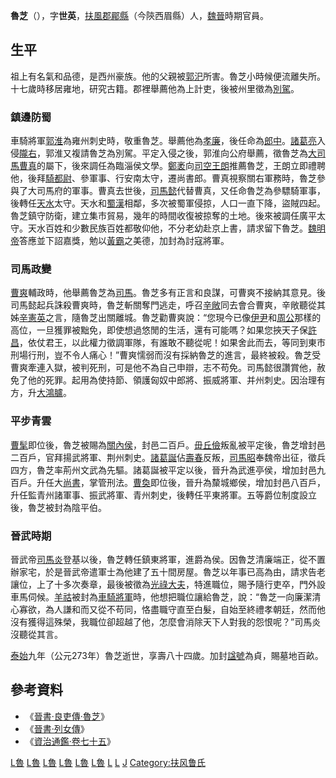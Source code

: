 '''魯芝'''（{{bd|190年||273年||catIdx=L}}），字'''世英'''，[[扶風郡|扶風郡]][[郿縣|郿縣]]（今陝西眉縣）人，[[曹魏|魏]][[西晉|晉]]時期官員。

==生平==
祖上有名氣和品德，是西州豪族。他的父親被[[郭汜|郭汜]]所害。魯芝小時候便流離失所。十七歲時移居雍地，研究古籍。郡裡舉薦他為上計吏，後被州里徵為[[別駕|別駕]]。
===鎮邊防蜀===
車騎將軍[[郭淮|郭淮]]為雍州刺史時，敬重魯芝。舉薦他為[[孝廉|孝廉]]，後任命為[[郎中|郎中]]。[[諸葛亮|諸葛亮]]入侵[[隴右|隴右]]，郭淮又複請魯芝為別駕。平定入侵之後，郭淮向公府舉薦，徵魯芝為[[大司馬|大司馬]][[曹真|曹真]]的屬下，後來調任為臨淄侯文學。[[鄭袤|鄭袤]]向[[司空|司空]][[王朗|王朗]]推薦魯芝，王朗立即禮聘他，後拜[[騎都尉|騎都尉]]、參軍事、行安南太守，遷尚書郎。曹真視察關右軍務時，魯芝參與了大司馬府的軍事。曹真去世後，[[司馬懿|司馬懿]]代替曹真，又任命魯芝為參驃騎軍事，後轉任[[天水|天水]]太守。天水和[[蜀漢|蜀漢]]相鄰，多次被蜀軍侵掠，人口一直下降，盜賊四起。魯芝鎮守防衛，建立集市貿易，幾年的時間收復被掠奪的土地。後來被調任廣平太守。天水百姓和少數民族百姓都敬仰他，不分老幼赴京上書，請求留下魯芝。[[魏明帝|魏明帝]]答應並下詔嘉獎，勉以[[黃霸|黃霸]]之美德，加封為討寇將軍。

===司馬政變===
{{main|高平陵之變}}
[[曹爽|曹爽]]輔政時，他舉薦魯芝為[[司馬|司馬]]。魯芝多有正言和良謀，可曹爽不接納其意見。後司馬懿起兵誅殺曹爽時，魯芝斬關奪門逃走，呼召[[辛敞|辛敞]]同去會合曹爽，辛敞聽從其姊[[辛憲英|辛憲英]]之言，隨魯芝出關離城。魯芝勸曹爽說：“您現今已像[[伊尹|伊尹]]和[[周公|周公]]那樣的高位，一旦獲罪被黜免，即使想過悠閒的生活，還有可能嗎？如果您挾天子保[[許昌|許昌]]，依仗君王，以此權力徵調軍隊，有誰敢不聽從呢！如果舍此而去，等同到東市刑場行刑，豈不令人痛心！”曹爽懦弱而沒有採納魯芝的進言，最終被殺。魯芝受曹爽牽連入獄，被判死刑，可是他不為自己申辯，志不苟免。司馬懿很讚賞他，赦免了他的死罪。起用為使持節、領護匈奴中郎將、振威將軍、并州刺史。因治理有方，升[[大鴻臚|大鴻臚]]。

===平步青雲===
[[曹髦|曹髦]]即位後，魯芝被賜為[[關內侯|關內侯]]，封邑二百戶。[[毌丘儉|毌丘儉]]叛亂被平定後，魯芝增封邑二百戶，官拜揚武將軍、荆州刺史。[[諸葛誕|諸葛誕]]佔[[壽春|壽春]]反叛，[[司馬昭|司馬昭]]奉魏帝出征，徵兵四方，魯芝率荊州文武為先驅。諸葛誕被平定以後，晉升為武進亭侯，增加封邑九百戶。升任大[[尚書|尚書]]，掌管刑法。[[曹奐|曹奐]]即位後，晉升為斄城鄉侯，增加封邑八百戶，升任監青州諸軍事、振武將軍、青州刺史，後轉任平東將軍。五等爵位制度設立後，魯芝被封為陰平伯。

===晉武時期===
晉武帝[[司馬炎|司馬炎]]登基以後，魯芝轉任鎮東將軍，進爵為侯。因魯芝清廉端正，從不置辦家宅，於是晉武帝遣軍士為他建了五十間房屋。魯芝以年事已高為由，請求告老讓位，上了十多次奏章，最後被徵為[[光祿大夫|光祿大夫]]，特進職位，賜予隨行吏卒，門外設車馬伺候。[[羊祜|羊祜]]被封為[[車騎將軍|車騎將軍]]時，他想把職位讓給魯芝，說：“魯芝一向廉潔清心寡欲，為人謙和而又從不苟同，恪盡職守直至白髮，自始至終禮孝朝廷，然而他沒有獲得這殊榮，我職位卻超越了他，怎麼會消除天下人對我的怨恨呢？”司馬炎沒聽從其言。

[[泰始_(西晉)|泰始]]九年（公元273年）魯芝逝世，享壽八十四歲。加封[[諡號|諡號]]為貞，賜墓地百畝。

==參考資料==
* 《[[:s:晉書/卷090|晉書·良吏傳·魯芝]]》
* 《[[:s:晉書/卷096|晉書·列女傳]]》
* 《[[:s:資治通鑑/卷075|資治通鑑·卷七十五]]》

[[Category:曹魏政治人物|L魯]]
[[Category:曹魏刺史|L魯]]
[[Category:曹魏太守|L魯]]
[[Category:曹魏軍事人物|L魯]]
[[Category:曹魏都督|L魯]]
[[Category:西晉政治人物|L魯]]
[[Category:眉縣人|L]]
[[Category:諡貞|L]]
[[Category:魯姓|J]]
[[Category:扶风鲁氏|Category:扶风鲁氏]]